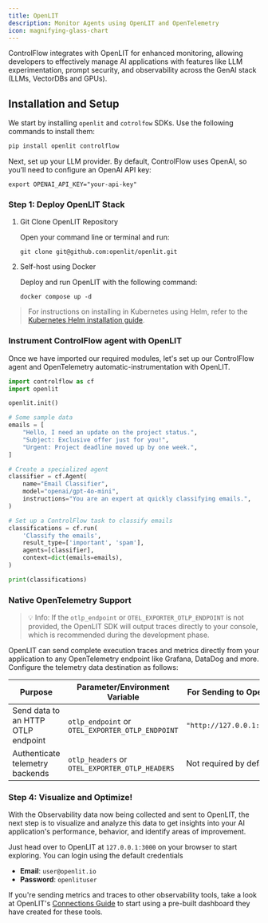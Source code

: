 ```yaml
---
title: OpenLIT
description: Monitor Agents using OpenLIT and OpenTelemetry
icon: magnifying-glass-chart
---
```


ControlFlow integrates with OpenLIT for enhanced monitoring, allowing developers to effectively manage AI applications with features like LLM experimentation, prompt security, and observability across the GenAI stack (LLMs, VectorDBs and GPUs).

## Installation and Setup

We start by installing `openlit` and `cotrolfow` SDKs. Use the following commands to install them:

```bash
pip install openlit controlflow
```

Next, set up your LLM provider. By default, ControlFlow uses OpenAI, so you’ll need to configure an OpenAI API key:

```shell
export OPENAI_API_KEY="your-api-key"
```

### Step 1: Deploy OpenLIT Stack

1. Git Clone OpenLIT Repository

   Open your command line or terminal and run:

   ```shell
   git clone git@github.com:openlit/openlit.git
   ```

2. Self-host using Docker
  
   Deploy and run OpenLIT with the following command:

   ```shell
   docker compose up -d
   ```

> For instructions on installing in Kubernetes using Helm, refer to the [Kubernetes Helm installation guide](https://docs.openlit.io/latest/installation#kubernetes).

### Instrument ControlFlow agent with OpenLIT

Once we have imported our required modules, let's set up our ControlFlow agent and OpenTelemetry automatic-instrumentation with OpenLIT.

```python
import controlflow as cf
import openlit

openlit.init()

# Some sample data
emails = [
    "Hello, I need an update on the project status.",
    "Subject: Exclusive offer just for you!",
    "Urgent: Project deadline moved up by one week.",
]

# Create a specialized agent 
classifier = cf.Agent(
    name="Email Classifier",
    model="openai/gpt-4o-mini",
    instructions="You are an expert at quickly classifying emails.",
)

# Set up a ControlFlow task to classify emails
classifications = cf.run(
    'Classify the emails',
    result_type=['important', 'spam'],
    agents=[classifier],
    context=dict(emails=emails),
)

print(classifications)
```

### Native OpenTelemetry Support

> 💡 Info: If the `otlp_endpoint` or `OTEL_EXPORTER_OTLP_ENDPOINT` is not provided, the OpenLIT SDK will output traces directly to your console, which is recommended during the development phase.

OpenLIT can send complete execution traces and metrics directly from your application to any OpenTelemetry endpoint like Grafana, DataDog and more. Configure the telemetry data destination as follows:

| Purpose                                   | Parameter/Environment Variable                   | For Sending to OpenLIT         |
|-------------------------------------------|--------------------------------------------------|--------------------------------|
| Send data to an HTTP OTLP endpoint        | `otlp_endpoint` or `OTEL_EXPORTER_OTLP_ENDPOINT` | `"http://127.0.0.1:4318"`      |
| Authenticate telemetry backends           | `otlp_headers` or `OTEL_EXPORTER_OTLP_HEADERS`   | Not required by default        |

### Step 4: Visualize and Optimize!
With the Observability data now being collected and sent to OpenLIT, the next step is to visualize and analyze this data to get insights into your AI application's performance, behavior, and identify areas of improvement.

Just head over to OpenLIT at `127.0.0.1:3000` on your browser to start exploring. You can login using the default credentials
  - **Email**: `user@openlit.io`
  - **Password**: `openlituser`

If you're sending metrics and traces to other observability tools, take a look at OpenLIT's [Connections Guide](https://docs.openlit.io/latest/connections/intro) to start using a pre-built dashboard they have created for these tools.
